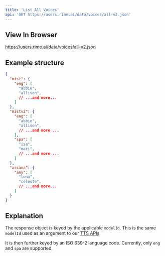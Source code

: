 ```yaml
---
title: 'List All Voices'
api: 'GET https://users.rime.ai/data/voices/all-v2.json'
---
```


## View In Browser

https://users.rime.ai/data/voices/all-v2.json

## Example structure

```json
{
  "mist": {
    "eng": [
      "abbie",
      "allison",
      // ...and more...
    ]
  },
  "mistv2": {
    "eng": [
      "abbie",
      "allison",
      // ...and more ...
    ],
    "spa": [
      "isa",
      "mari",
      // ...and more ...
    ]
  },
  "arcana": {
    "any": [
      "luna",
      "celeste",
      // ...and more...
    ]
  }
}
```

## Explanation

The response object is keyed by the applicable `modelId`. This is the same `modelId` used as an argument to our [TTS APIs](https://rimelabs.mintlify.app/api-reference/endpoint/streaming-pcm).

It is then further keyed by an ISO 639-2 language code. Currently, only `eng` and `spa` are supported.
